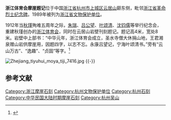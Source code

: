 {{coord|30|14|04|N|120|09|32|E|display=title|scale:10000}}
{{文物保护单位
| 级别 = 省级
| 省区市 = 浙江省
| 名称 = 浙江体育会摩崖题记
| 图片 = [[File:Zhejiang_tiyuhui_moya_tiji_7415.jpg|200px]]
| 所在 = [[杭州市|杭州市]][[上城区|上城区]]
| 分类 = 
| 时代 = 民国
| 编号 = 
| 登录 = 1989年12月12日
}}
'''浙江体育会摩崖题记'''位于中国[[浙江省|浙江省]][[杭州市|杭州市]][[上城区|上城区]][[云居山|云居山]]巅东侧，毗邻[[浙江省革命烈士纪念碑|浙江省革命烈士纪念碑]]。1989年被列为[[浙江省文物保护单位|浙江省文物保护单位]]。

1912年当[[秋瑾|秋瑾]]殉难五周年之际，[[朱瑞|朱瑞]]、[[吕公望|吕公望]]、[[叶颂清|叶颂清]]、[[沈钧儒|沈钧儒]]等举行纪念会，重建秋瑾创办的[[浙江体育会|浙江体育会]]，同时在云居山岩壁刊刻题记。题记高4米，宽处8米。岩壁中上部书：“中华元年，浙江体育会成立，圣水寺僧大休捐山地，王君湘泉赠山岩供摩崖用，因题四字，以志不忘。永康吕望记，宁海叶颂清书。”旁有“云山万古”、“逸趣”、“贞固”等字。<ref>{{cite web |title=浙江体育会摩崖题记 |publisher=浙江省文物局 |url=http://www.zjww.gov.cn/unit/2006-02-21/50904042.shtml |access-date=2011-05-06 |archive-url=https://web.archive.org/web/20111103052951/http://zjww.gov.cn/unit/2006-02-21/50904042.shtml |archive-date=2011-11-03 |dead-url=yes }}</ref>

[[File:Zhejiang_tiyuhui_moya_tiji_7416.jpg|thumb]]
{{-}}
==参考文献==
{{reflist}}

{{杭州市境内的浙江省文物保护单位}}

{{DEFAULTSORT:Z}}
[[Category:浙江摩崖石刻|Category:浙江摩崖石刻]]
[[Category:杭州文物保护单位|Category:杭州文物保护单位]]
[[Category:杭州石刻|Category:杭州石刻]]
[[Category:中华民国大陆时期摩崖石刻|Category:中华民国大陆时期摩崖石刻]]
[[Category:杭州吴山|Category:杭州吴山]]